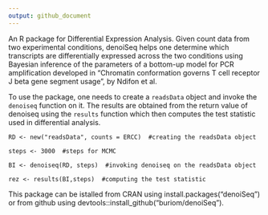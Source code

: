 ```yaml
---
output: github_document
---
```


<!-- README.md is generated from README.Rmd. Please edit that file -->

An R package for Differential Expression Analysis.
Given count data from two experimental conditions, denoiSeq helps one determine which transcripts are differentially expressed 
across the two conditions using Bayesian inference of the parameters of a bottom-up model for PCR amplification developed in  "Chromatin conformation governs T cell receptor J beta gene segment usage", by Ndifon et al.

To use the package, one needs to create a `readsData` object and invoke the  `denoiseq` function on it. The results are obtained from the return value of denoiseq using the `results` function which then computes the test statistic used in differential analysis.

```
RD <- new("readsData", counts = ERCC)  #creating the readsData object

steps <- 3000  #steps for MCMC

BI <- denoiseq(RD, steps)  #invoking denoiseq on the readsData object

rez <- results(BI,steps)  #computing the test statistic

```

This package can be istalled from CRAN using install.packages("denoiSeq") or  from github using devtools::install_github("buriom/denoiSeq").
